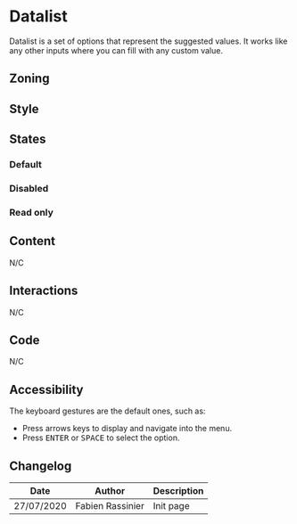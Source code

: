 

<Meta title="Components/Form/Fields/Datalist" component={Form.Datalist} />

# Datalist

Datalist is a set of options that represent the suggested values. It works like any other inputs where you can fill with any custom value.

## Zoning

<FigmaImage
	src="https://www.figma.com/file/qc8oUSyVJM67gSsbTShftt/%F0%9F%93%90-Zoning?node-id=252%3A0"
	alt="zoning image for datalist"
/>

## Style

## States

### Default

<Canvas>
	<Story name="default">
		<Form.Datalist label="Datalist" values={['', 'foo', 'bar']} />
	</Story>
</Canvas>

### Disabled

<Canvas>
	<Story name="disabled">
		<Form.Datalist label="Disabled Datalist" disabled values={['', 'foo', 'bar']} />
	</Story>
</Canvas>

### Read only

<Canvas>
	<Story name="read-only">
		<Form.Datalist label="Read-Only Datalist" readOnly value="foo" values={['', 'foo', 'bar']} />
	</Story>
</Canvas>

## Content

N/C

## Interactions

N/C

## Code

N/C

## Accessibility

The keyboard gestures are the default ones, such as:

- Press arrows keys to display and navigate into the menu.
- Press <kbd>ENTER</kbd> or <kbd>SPACE</kbd> to select the option.

## Changelog

| Date       | Author           | Description |
| ---------- | ---------------- | ----------- |
| 27/07/2020 | Fabien Rassinier | Init page   |
